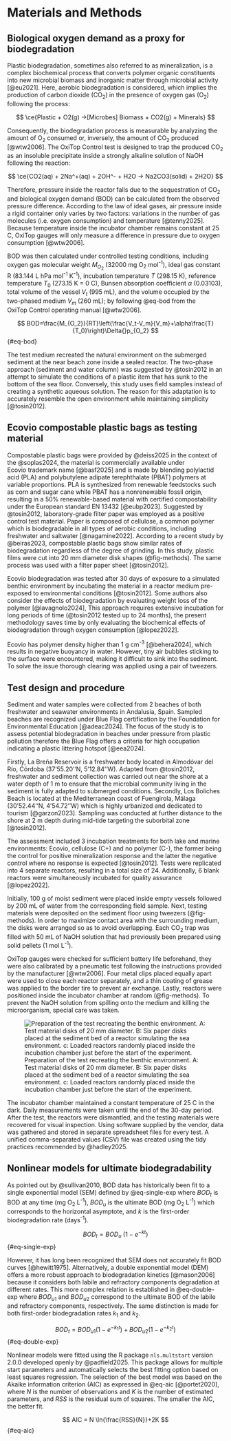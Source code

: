 # Materials and Methods {#sec-methods}

## Biological oxygen demand as a proxy for biodegradation {.unnumbered}

Plastic biodegradation, sometimes also referred to as mineralization, is a complex biochemical process that converts polymer organic constituents into new microbial biomass and inorganic matter through microbial activity [@eu2021]. Here, aerobic biodegradation is considered, which implies the production of carbon dioxide (CO~2~) in the presence of oxygen gas (O~2~) following the process:

$$
\ce{Plastic + O2(g) ->[Microbes] Biomass + CO2(g) + Minerals}
$$

Consequently, the biodegradation process is measurable by analyzing the amount of O~2~ consumed or, inversely, the amount of CO~2~ produced [@wtw2006]. The OxiTop\textregistered\ Control test is designed to trap the produced CO~2~ as an insoluble precipitate inside a strongly alkaline solution of NaOH following the reaction:

$$
\ce{CO2(aq) + 2Na^+(aq) + 2OH^- + H2O -> Na2CO3(solid) + 2H2O}
$$

Therefore, pressure inside the reactor falls due to the sequestration of CO~2~ and biological oxygen demand (BOD) can be calculated from the observed pressure difference. According to the law of ideal gases, air pressure inside a rigid container only varies by two factors: variations in the number of gas molecules (i.e. oxygen consumption) and temperature [@tenny2025]. Because temperature inside the incubator chamber remains constant at 25 \textdegree C, OxiTop\textregistered\ gauges will only measure a difference in pressure due to oxygen consumption [@wtw2006].

<!-- In this study, reactors consisted of 1 L glass vessels sealed using the OxiTop\textregistered\ Control system. The head of the measuring device is equipped with a highly sensitive pressure gauge capable of measuring the pressure evolution inside the reactor. A cup holds a strongly alkaline solution of NaOH in contact with the aerial phase to trap the CO~2~ produced by microbial activity.  -->

<!-- To accurately assess biodegradation the effect of temperature must be subtracted, this was accomplished by adjusting test data using the average pressure variation inside empty reactors where no biochemical reaction took place. The adjustment was defined by @eq-adj where $\Delta{}p_{O_2}$ is the pressure variation due to oxygen consumption, $\Delta{}p$ is the measured pressure variation inside the test reactors, and $\Delta{}\overline{p}_{0}$ is the average measured inside empty reactors. -->

<!-- $$ -->
<!-- \Delta{}p_{O_2} = \Delta{}p - \Delta{}\overline{p}_{0} -->
<!-- $$ {#eq-adj} -->

BOD was then calculated under controlled testing conditions, including oxygen gas molecular weight $M_{O_2}$ (32000 mg O~2~ mol^-1^), ideal gas constant R (83.144 L hPa mol^-1^ K^-1^), incubation temperature $T$ (298.15 K), reference temperature $T_0$ (273.15 K = 0 \textdegree C), Bunsen absorption coefficient $\alpha$ (0.03103), total volume of the vessel $V_t$ (995 mL), and the volume occupied by the two-phased medium $V_m$ (260 mL); by following @eq-bod from the OxiTop\textregistered\ Control operating manual [@wtw2006].

<!-- According to , @eq-bod directeasily computed applying controlled testing conditions including oxygen gas molecular weight $M_{O_2}$ (mg O~2~ mol^-1^), ideal gas constant R (L hPa mol^-1^ K^-1^), incubation temperature $T$ (K),  reference temperature $T_0$ at 273.15 K (0 \textdegree C), Bunsen absorption coefficient $\alpha$, total volume of the vessel $V_t$ (mL) and the volume occupied by the two-phased medium $V_m$ (mL). -->

$$
BOD=\frac{M_{O_2}}{RT}\left(\frac{V_t-V_m}{V_m}+\alpha\frac{T}{T_0}\right)\Delta{}p_{O_2}
$$ {#eq-bod}

<!-- @eq-bod-simple is a particularized version of the previous equation derived by computing a new empirical constant $K$ of 3.692927 (mg O~2~ L^-1^ hPa^-1^) using experimentally set parameters. This allowed for a constant proportion between the adjusted pressure variation and BOD. -->

<!-- $$ -->
<!-- BOD=K\ \Delta{}p_{O_2} -->
<!-- $$ {#eq-bod-simple} -->

The test medium recreated the natural environment on the submerged sediment at the near beach zone inside a sealed reactor. The two-phase approach (sediment and water column) was suggested by @tosin2012 in an attempt to simulate the conditions of a plastic item that has sunk to the bottom of the sea floor. Conversely, this study uses field samples instead of creating a synthetic aqueous solution. The reason for this adaptation is to accurately resemble the open environment while maintaining simplicity [@tosin2012].

## Ecovio\textregistered\ compostable plastic bags as testing material {.unnumbered}

Compostable plastic bags were provided by @deiss2025 in the context of the @soplas2024, the material is commercially available under Ecovio\textregistered\ trademark name [@basf2025] and is made by blending polylactid acid (PLA) and polybutylene adipate terephthalate (PBAT) polymers at variable proportions. PLA is synthesized from renewable feedstocks such as corn and sugar cane while PBAT has a nonrenewable fossil origin, resulting in a 50% renewable-based material with certified compostability under the European standard EN 13432 [@eubp2023]. Suggested by @tosin2012, laboratory-grade filter paper was employed as a positive control test material. Paper is composed of cellulose, a common polymer which is biodegradable in all types of aerobic conditions, including freshwater and saltwater [@nagamine2022]. According to a recent study by @beiras2023, compostable plastic bags show similar rates of biodegradation regardless of the degree of grinding. In this study, plastic films were cut into 20 mm diameter disk shapes (@fig-methods). The same process was used with a filter paper sheet [@tosin2012].

Ecovio\textregistered\ biodegradation was tested after 30 days of exposure to a simulated benthic environment by incubating the material in a reactor medium pre-exposed to environmental conditions [@tosin2012]. Some authors also consider the effects of biodegradation by evaluating weight loss of the polymer [@lavagnolo2024], This approach requires extensive incubation for long periods of time (@tosin2012 tested up to 24 months), the present methodology saves time by only evaluating the biochemical effects of biodegradation through oxygen consumption [@lopez2022].

Ecovio\textregistered\ has polymer density higher than 1 g cm^-3^ [@behera2024], which results in negative buoyancy in water. However, tiny air bubbles sticking to the surface were encountered, making it difficult to sink into the sediment. To solve the issue thorough clearing was applied using a pair of tweezers.

## Test design and procedure {.unnumbered}

Sediment and water samples were collected from 2 beaches of both freshwater and seawater environments in Andalusia, Spain. Sampled beaches are recognized under Blue Flag certification by the Foundation for Environmental Education [@adeac2024]. The focus of the study is to assess potential biodegradation in beaches under pressure from plastic pollution therefore the Blue Flag offers a criteria for high occupation indicating a plastic littering hotspot [@eea2024].

Firstly, La Breña Reservoir is a freshwater body located in Almodóvar del Río, Córdoba (37\textdegree 49'55.20''N, 5\textdegree 2'12.84''W). Adapted from @tosin2012, freshwater and sediment collection was carried out near the shore at a water depth of 1 m to ensure that the microbial community living in the sediment is fully adapted to submerged conditions. Secondly, Los Boliches Beach is located at the Mediterranean coast of Fuengirola, Málaga (30\textdegree 32'52.44''N, 4\textdegree 36'54.72''W) which is highly urbanized and dedicated to tourism [@garzon2023]. Sampling was conducted at further distance to the shore at 2 m depth during mid-tide targeting the suborbital zone [@tosin2012].

The assessment included 3 incubation treatments for both lake and marine environments: Ecovio\textregistered , cellulose (C+) and no polymer (C-), the former being the control for positive mineralization response and the latter the negative control where no response is expected [@tosin2012]. Tests were replicated into 4 separate reactors, resulting in a total size of 24. Additionally, 6 blank reactors were simultaneously incubated for quality assurance [@lopez2022].

Initially, 100 g of moist sediment were placed inside empty vessels followed by 200 mL of water from the corresponding field sample. Next, testing materials were deposited on the sediment floor using tweezers (@fig-methods). In order to maximize contact area with the surrounding medium, the disks were arranged so as to avoid overlapping. Each CO~2~ trap was filled with 50 mL of NaOH solution that had previously been prepared using solid pellets (1 mol L^-1^). 

OxiTop\textregistered\ gauges were checked for sufficient battery life beforehand, they were also calibrated by a pneumatic test following the instructions provided by the manufacturer [@wtw2006]. Four metal clips placed equally apart were used to close each reactor separately, and a thin coating of grease was applied to the border tire to prevent air exchange. Lastly, reactors were positioned inside the incubator chamber at random (@fig-methods). To prevent the NaOH solution from spilling onto the medium and killing the microorganism, special care was taken.

![Preparation of the test recreating the benthic environment. A: Test material disks of 20 mm diameter. B: Six paper disks placed at the sediment bed of a reactor simulating the sea environment. c: Loaded reactors randomly placed inside the incubation chamber just before the start of the experiment.](images/methods.jpg){#fig-methods}

The incubator chamber maintained a constant temperature of 25 \textdegree C in the dark. Daily measurements were taken until the end of the 30-day period. After the test, the reactors were dismantled, and the testing materials were recovered for visual inspection. Using software supplied by the vendor, data was gathered and stored in separate spreadsheet files for every test. A unified comma-separated values (CSV) file was created using the tidy practices recommended by @hadley2025.

## Nonlinear models for ultimate biodegradability {.unnumbered}

As pointed out by @sullivan2010, BOD data has historically been fit to a single exponential model (SEM) defined by @eq-single-exp where $BOD_t$ is BOD at any time (mg O~2~ L^-1^), $BOD_u$ is the ultimate BOD (mg O~2~ L^-1^) which corresponds to the horizontal asymptote, and $k$ is the first-order biodegradation rate (days^-1^).

$$
BOD_t=BOD_u\ (1-e^{-kt})
$$ {#eq-single-exp}

However, it has long been recognized that SEM does not accurately fit BOD curves [@hewitt1975]. Alternatively, a double exponential model (DEM) offers a more robust approach to biodegradation kinetics [@mason2006] because it considers both labile and refractory components degradation at different rates. This more complex relation is established in @eq-double-exp where $BOD_{u1}$ and $BOD_{u2}$ correspond to the ultimate BOD of the labile and refractory components, respectively. The same distinction is made for both first-order biodegradation rates $k_1$ and $k_2$.

$$
BOD_t=BOD_{u1}(1-e^{-k_1t})+BOD_{u2}(1-e^{-k_2t})
$$ {#eq-double-exp}

Nonlinear models were fitted using the R package `nls.multstart` version 2.0.0 developed openly by @padfield2025. This package allows for multiple start parameters and automatically selects the best fitting option based on least squares regression. The selection of the best model was based on the Akaike information criterion (AIC) as expressed in @eq-aic [@portet2020], where $N$ is the number of observations and $K$ is the number of estimated parameters, and $RSS$ is the residual sum of squares. The smaller the AIC, the better fit.

$$
AIC = N \ln{\frac{RSS}{N}}+2K
$$ {#eq-aic}


